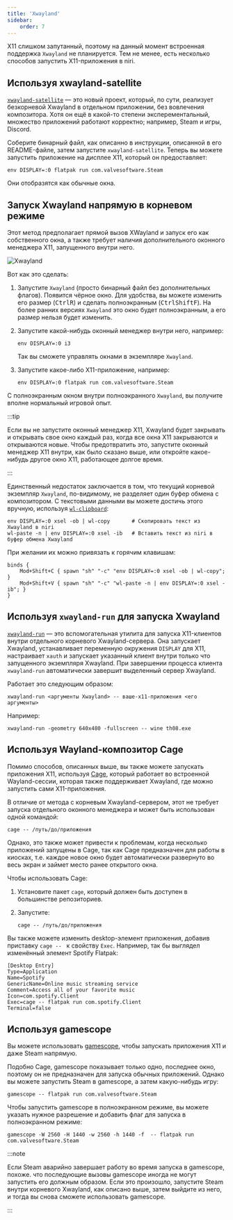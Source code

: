 ```yaml
---
title: 'Xwayland'
sidebar:
    order: 7
---
```



X11 слишком запутанный, поэтому на данный момент встроенная поддержка `Xwayland` не планируется.
Тем не менее, есть несколько способов запустить X11-приложения в niri.

## Используя xwayland-satellite

[`xwayland-satellite`](https://github.com/Supreeeme/xwayland-satellite) &mdash;
это новый проект, который, по сути, реализует безкорневой Xwayland в отдельном приложении,
без вовлечения композитора. Хотя он ещё в какой-то степени эксперементальный, множество
приложений работают корректно; например, Steam и игры, Discord.

Соберите бинарный файл, как описанно в инструкции, описанной в его README-файле,
затем запустите `xwayland-satellite`. Теперь вы можете запустить приложение на
дисплее X11, который он предоставляет:

```shell
env DISPLAY=:0 flatpak run com.valvesoftware.Steam
```

Они отобразятся как обычные окна.

## Запуск Xwayland напрямую в корневом режиме

Этот метод предполагает прямой вызов XWayland и запуск его как собственного
окна, а также требует наличия дополнительного оконного менеджера X11,
запущенного внутри него.

![Xwayland](./img/xwayland.png)

Вот как это сделать:

<Steps>

1.  Запустите `Xwayland` (просто бинарный файл без дополнительных флагов).
    Появится чёрное окно.
    Для удобства, вы можете изменить его размер (<kbd>Ctrl</kbd><kbd>R</kbd>)
    и сделать полноэкранным (<kbd>Ctrl</kbd><kbd>Shift</kbd><kbd>F</kbd>).
    На более ранних версиях `Xwayland` это окно будет полноэкранным, а его размер
    нельзя будет изменить.

2.  Запустите какой-нибудь оконный менеджер внутри него, например:

    ```shell
    env DISPLAY=:0 i3
    ```

    Так вы сможете управлять окнами в экземпляре `Xwayland`.

3.  Запустите какое-либо X11-приложение, например:

    ```shell
    env DISPLAY=:0 flatpak run com.valvesoftware.Steam
    ```

</Steps>

С полноэкранным окном внутри полноэкранного `Xwayland`,
вы получите вполне нормальный игровой опыт.

:::tip

Если вы не запустите оконный менеджер X11, Xwayland будет закрывать и открывать
свое окно каждый раз, когда все окна X11 закрываются и открываются новые. Чтобы
предотвратить это, запустите оконный менеджер X11 внутри, 
как было сказано выше, или откройте какое-нибудь другое окно X11,
работающее долгое время.

:::

Единственный недостаток заключается в том, что текущий корневой экземпляр
`Xwayland`, по-видимому, не разделяет один буфер обмена с композитором.
С текстовыми данными вы можете достичь этого вручную, используя
[`wl-clipboard`](https://github.com/bugaevc/wl-clipboard):

```shell
env DISPLAY=:0 xsel -ob | wl-copy       # Скопировать текст из Xwayland в niri
wl-paste -n | env DISPLAY=:0 xsel -ib   # Вставить текст из niri в буфер обмена Xwayland
```

При желании их можно привязать к горячим клавишам:

```kdl
binds {
    Mod+Shift+C { spawn "sh" "-c" "env DISPLAY=:0 xsel -ob | wl-copy"; }
    Mod+Shift+V { spawn "sh" "-c" "wl-paste -n | env DISPLAY=:0 xsel -ib"; }
}
```

## Используя `xwayland-run` для запуска Xwayland

[`xwayland-run`](https://gitlab.freedesktop.org/ofourdan/xwayland-run) &mdash;
это вспомогательная утилита для запуска X11-клиентов внутри отдельного корневого
Xwayland-сервера. Она запускает Xwayland, устанавливает переменную окружения
`DISPLAY` для X11, настраивает `xauth` и запускает указанный клиент внутри только
что запущенного экземпляря Xwayland. При завершении процесса клиента `xwayland-run`
автоматически завершит выделенный сервер Xwayland.

Работает это следующим образом:

```shell
xwayland-run <аргументы Xwayland> -- ваше-x11-приложения <его аргументы>
```

Например:

```shell
xwayland-run -geometry 640x480 -fullscreen -- wine th08.exe
```

## Используя Wayland-композитор Cage

Помимо способов, описанных выше, вы также можете запускать приложения X11,
используя [Cage](https://github.com/cage-kiosk/cage), который работает во
встроенной Wayland-сессии, которая также поддерживает Xwayland, где можно
запустить сами X11-приложения.

В отличие от метода с корневым Xwayland-сервером, этот не требует запуска
отдельного оконного менеджера и может быть использован одной командой:

```shell
cage -- /путь/до/приложения
```

Однако, это также может привести к проблемам, когда несколько приложений
запущены в Cage, так как Cage предназначен для работы в киосках, т.е.
каждое новое окно будет автоматически развернуто во весь экран и займет
место ранее открытого окна.

Чтобы использовать Cage:

<Steps>

1.  Установите пакет `cage`, который должен быть доступен в большинстве
    репозиториев.

2.  Запустите:

    ```shell
    cage -- /путь/до/приложения
    ```

</Steps>

Вы также можете изменить desktop-элемент приложения, добавив приставку `cage -- `
к свойству `Exec`. Например, так бы выглядел изменённый элемент Spotify Flatpak:


```desktop
[Desktop Entry]
Type=Application
Name=Spotify
GenericName=Online music streaming service
Comment=Access all of your favorite music
Icon=com.spotify.Client
Exec=cage -- flatpak run com.spotify.Client
Terminal=false
```

## Используя gamescope

Вы можете использовать [gamescope](https://github.com/ValveSoftware/gamescope),
чтобы запускать приложения X11 и даже Steam напрямую.

Подобно Cage, gamescope показывает только одно, последнее окно, поэтому он не
предназначен для запуска обычных приложений. Однако вы можете запустить Steam
в gamescope, а затем какую-нибудь игру:

```shell
gamescope -- flatpak run com.valvesoftware.Steam
```

Чтобы запустить gamescope в полноэкранном режиме, вы можете указать нужное
разрешение и добавить флаг для запуска в полноэкранном режиме:

```shell
gamescope -W 2560 -H 1440 -w 2560 -h 1440 -f  -- flatpak run com.valvesoftware.Steam
```

:::note

Если Steam аварийно завершает работу во время запуска в gamescope, похоже. что
последующие вызовы gamescope иногда не могут запустить его должным образом.
Если это произошло, запустите Steam внутри корневого Xwayland, как описано выше,
затем выйдите из него, и тогда вы снова сможете использовать gamescope.

:::
